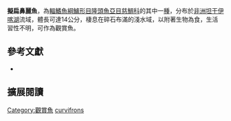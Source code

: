 {{Speciesbox
| name = 擬扁鼻麗魚
| status = LC
| status_system = IUCN3.1
| image = 
| image_width = 260px
| image_caption = 
| genus = Pseudosimochromis
| species = curvifrons
| authority = [[Poll|Poll]], 1942
| synonyms = *''Simochromis curvifrons''<br /><small>Poll, 1942</small>
}}
'''擬扁鼻麗魚'''，為[[輻鰭魚綱|輻鰭魚綱]][[鱸形目|鱸形目]][[隆頭魚亞目|隆頭魚亞目]][[慈鯛科|慈鯛科]]的其中一[[種|種]]，分布於[[非洲|非洲]][[坦干伊喀湖|坦干伊喀湖]]流域，體長可達14公分，棲息在碎石布滿的淺水域，以附著生物為食，生活習性不明，可作為觀賞魚。

== 參考文獻 ==
*{{FishBase_species|genus=Pseudosimochromis|species=curvifrons |year=2013|month=5}}
== 擴展閱讀 ==
{{refbegin}}
{{wikispecies-inline|Pseudosimochromis curvifrons |擬扁鼻麗魚}}
{{refend}}
{{Taxonbar|from=Q2696811}}

[[Category:觀賞魚|Category:觀賞魚]]
[[Category:擬扁鼻麗魚屬|curvifrons]]


{{鱸形目小作品}}